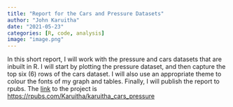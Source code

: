 ```yaml
---
title: "Report for the Cars and Pressure Datasets"
author: "John Karuitha"
date: "2021-05-23"
categories: [R, code, analysis]
image: "image.png"
---
```


In this short report, I will work with the pressure and cars datasets that are inbuilt in R. I will start by plotting the pressure dataset, and then capture the top six (6) rows of the cars dataset. I will also use an appropriate theme to colour the fonts of my graph and tables. Finally, I will publish the report to rpubs.
The [link](https://rpubs.com/Karuitha/karuitha_cars_pressure) to the project is <https://rpubs.com/Karuitha/karuitha_cars_pressure>
